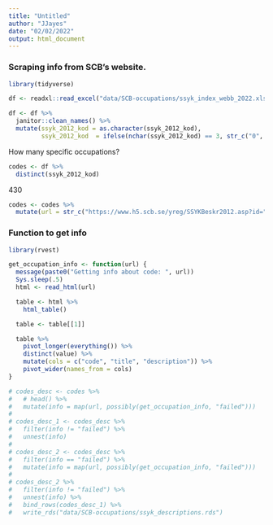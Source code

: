 ```yaml
---
title: "Untitled"
author: "JJayes"
date: "02/02/2022"
output: html_document
---
```


### Scraping info from SCB's website.



```r
library(tidyverse)

df <- readxl::read_excel("data/SCB-occupations/ssyk_index_webb_2022.xlsx")

df <- df %>% 
  janitor::clean_names() %>% 
  mutate(ssyk_2012_kod = as.character(ssyk_2012_kod),
         ssyk_2012_kod  = ifelse(nchar(ssyk_2012_kod) == 3, str_c("0", ssyk_2012_kod ), ssyk_2012_kod ))
```

How many specific occupations?

```r
codes <- df %>% 
  distinct(ssyk_2012_kod)
```

430

```r
codes <- codes %>% 
  mutate(url = str_c("https://www.h5.scb.se/yreg/SSYKBeskr2012.asp?id=", ssyk_2012_kod))
```


### Function to get info

```r
library(rvest)

get_occupation_info <- function(url) {
  message(paste0("Getting info about code: ", url))
  Sys.sleep(.5)
  html <- read_html(url)

  table <- html %>%
    html_table()

  table <- table[[1]]

  table %>%
    pivot_longer(everything()) %>%
    distinct(value) %>%
    mutate(cols = c("code", "title", "description")) %>%
    pivot_wider(names_from = cols)
}
```


```r
# codes_desc <- codes %>% 
#   # head() %>% 
#   mutate(info = map(url, possibly(get_occupation_info, "failed")))
# 
# codes_desc_1 <- codes_desc %>% 
#   filter(info != "failed") %>% 
#   unnest(info) 
# 
# codes_desc_2 <- codes_desc %>% 
#   filter(info == "failed") %>% 
#   mutate(info = map(url, possibly(get_occupation_info, "failed")))
# 
# codes_desc_2 %>%
#   filter(info != "failed") %>% 
#   unnest(info) %>% 
#   bind_rows(codes_desc_1) %>%
#   write_rds("data/SCB-occupations/ssyk_descriptions.rds")
```





